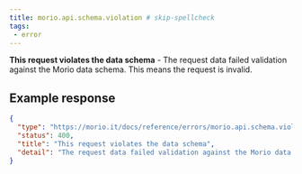 ```yaml
---
title: morio.api.schema.violation # skip-spellcheck
tags:
 - error
---
```



<!-- MORIO_AUTO_GENERATED_CONTENT_STARTS - Manual changes made below will be overwritten skip-spellcheck -->
__This request violates the data schema__ - The request data failed validation against the Morio data schema. This means the request is invalid.
<!-- MORIO_AUTO_GENERATED_CONTENT_ENDS - Manual changes made above will be overwritten skip-spellcheck -->


<!-- MORIO_AUTO_GENERATED_CONTENT_STARTS - Manual changes made below will be overwritten skip-spellcheck -->
## Example response

```json
{
  "type": "https://morio.it/docs/reference/errors/morio.api.schema.violation",
  "status": 400,
  "title": "This request violates the data schema",
  "detail": "The request data failed validation against the Morio data schema. This means the request is invalid."
}
```
<!-- MORIO_AUTO_GENERATED_CONTENT_ENDS - Manual changes made above will be overwritten skip-spellcheck -->
